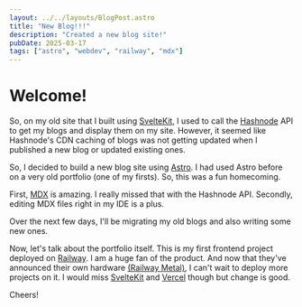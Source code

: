 ```yaml
---
layout: ../../layouts/BlogPost.astro
title: "New Blog!!!"
description: "Created a new blog site!"
pubDate: 2025-03-17
tags: ["astro", "webdev", "railway", "mdx"]
---
```


# Welcome!

So, on my old site that I built using [SvelteKit](https://kit.svelte.dev/), I used to call the [Hashnode](https://hashnode.com/) API to get my blogs and display them on my site. However, it seemed like Hashnode's CDN caching of blogs was not getting updated when I published a new blog or updated existing ones.

So, I decided to build a new blog site using [Astro](https://astro.build/). I had used Astro before on a very old portfolio (one of my firsts). So, this was a fun homecoming.

First, [MDX](https://mdxjs.com/) is amazing. I really missed that with the Hashnode API. Secondly, editing MDX files right in my IDE is a plus.

Over the next few days, I'll be migrating my old blogs and also writing some new ones.

Now, let's talk about the portfolio itself. This is my first frontend project deployed on [Railway](https://railway.app/). I am a huge fan of the product. And now that they've announced their own hardware [(Railway Metal)](https://docs.railway.com/railway-metal), I can't wait to deploy more projects on it. I would miss [SvelteKit](https://kit.svelte.dev/) and [Vercel](https://vercel.com/) though but change is good.

Cheers!
